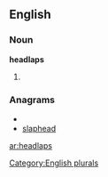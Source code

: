==English==

===Noun===
'''headlaps'''

# {{plural of|[[headlap]]}}

===Anagrams===
* {{alphagram|aadehlps}}
* [[slaphead#English|slaphead]]

[[Category:English plurals]]

[[ar:headlaps]]